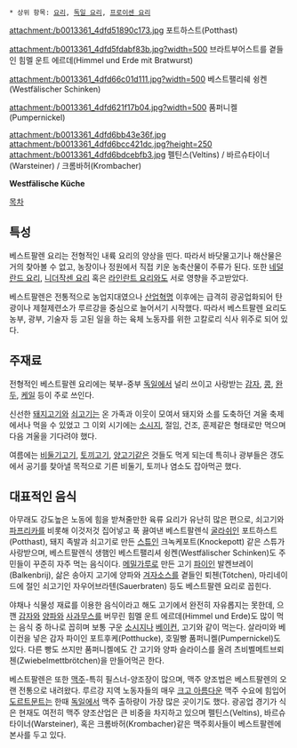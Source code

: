  * 상위 항목: [[요리]], [[독일 요리]], [[프로이센 요리]]

attachment:/b0013361_4dfd51890c173.jpg
포트하스트(Potthast)

attachment:/b0013361_4dfd5fdabf83b.jpg?width=500
브라트부어스트를 곁들인 힘멜 운트 에르데(Himmel und Erde mit Bratwurst)

attachment:/b0013361_4dfd66c01d111.jpg?width=500
베스트팰리쉐 슁켄(Westfälischer Schinken)

attachment:/b0013361_4dfd621f17b04.jpg?width=500
품퍼니켈(Pumpernickel)

attachment:/b0013361_4dfd6bb43e36f.jpg attachment:/b0013361_4dfd6bcc421dc.jpg?height=250 attachment:/b0013361_4dfd6bdcebfb3.jpg
펠틴스(Veltins) / 바르슈타이너(Warsteiner) / 크롬바허(Krombacher)

'''Westfälische Küche'''

[[목차]]

== 특성 ==
베스트팔렌 요리는 전형적인 내륙 요리의 양상을 띤다. 따라서 바닷물고기나 해산물은 거의 찾아볼 수 없고, 농장이나 정원에서 직접 키운 농축산물이 주류가 된다. 또한 [[네덜란드 요리]], [[니더작센 요리]] 혹은 [[라인란트 요리]]와도 서로 영향을 주고받았다.

베스트팔렌은 전통적으로 농업지대였으나 [[산업혁명]] 이후에는 급격히 광공업화되어 탄광이나 제철제련소가 루르강을 중심으로 늘어서기 시작했다. 따라서 베스트팔렌 요리도 농부, 광부, 기술자 등 고된 일을 하는 육체 노동자를 위한 고칼로리 식사 위주로 되어 있다.

== 주재료 ==
전형적인 베스트팔렌 요리에는 북부-중부 [[독일]]에서 널리 쓰이고 사랑받는 [[감자]], [[콩]], [[완두]], [[케일]] 등이 주로 쓰인다.

신선한 [[돼지고기]]와 [[쇠고기]]는 온 가족과 이웃이 모여서 돼지와 소를 도축하던 겨울 축제에서나 먹을 수 있었고 그 이외 시기에는 [[소시지]], 절임, 건조, 훈제같은 형태로만 먹으며 다음 겨울을 기다려야 했다.

여름에는 [[비둘기]]고기, [[토끼]]고기, [[양고기]]같은 것들도 먹게 되는데 특히나 광부들은 갱도에서 공기를 찾아낼 목적으로 기른 비둘기, 토끼나 염소도 잡아먹곤 했다.

== 대표적인 음식 ==
아무래도 강도높은 노동에 힘을 받쳐줄만한 육류 요리가 유난히 많은 편으로, 쇠고기와 [[파프리카]]를 비롯해 이것저것 집어넣고 푹 끓여낸 베스트팔렌식 [[굴라쉬]]인 포트하스트(Potthast), 돼지 족발과 쇠고기로 만든 [[스튜]]인 크녹케포트(Knockepott) 같은 스튜가 사랑받으며, 베스트팔렌식 생햄인 베스트팰리셔 슁켄(Westfälischer Schinken)도 주민들이 꾸준히 자주 먹는 음식이다. [[메밀]]가루로 만든 고기 [[파이]]인 발켄브레이(Balkenbrij), 삶은 송아지 고기에 양파와 [[겨자]]소스를 곁들인 퇴첸(Tötchen), 마리네이드에 절인 쇠고기인 자우어브라텐(Sauerbraten) 등도 베스트팔렌 요리로 꼽힌다.

야채나 식물성 재료를 이용한 음식이라고 해도 고기에서 완전히 자유롭지는 못한데, 으깬 [[감자]]와 [[양파]]와 [[사과]]무스를 버무린 힘멜 운트 에르데(Himmel und Erde)도 많이 먹는 음식 중 하나로 꼽히며 보통 구운 [[소시지]]나 [[베이컨]], 고기와 같이 먹는다. 살라미와 베이컨을 넣은 감자 파이인 포트후케(Potthucke), 호밀빵 품퍼니켈(Pumpernickel)도 있다. 다른 빵도 쓰지만 품퍼니켈에도 간 고기와 양파 슬라이스를 올려 츠비벨메트브뢰첸(Zwiebelmettbrötchen)을 만들어먹곤 한다.

베스트팔렌은 또한 [[맥주]]-특히 필스너-양조장이 많으며, 맥주 양조법은 베스트팔렌의 오랜 전통으로 내려왔다. 루르강 지역 노동자들의 매우 [[크고 아름다운]] 맥주 수요에 힘입어 [[도르트문트]]는 한때 [[독일]]에서 맥주 출하량이 가장 많은 곳이기도 했다. 광공업 경기가 식은 현재도 여전히 맥주 양조산업은 큰 비중을 차지하고 있으며 펠틴스(Veltins), 바르슈타이너(Warsteiner), 혹은 크롬바허(Krombacher)같은 맥주회사들이 베스트팔렌에 본사를 두고 있다.
